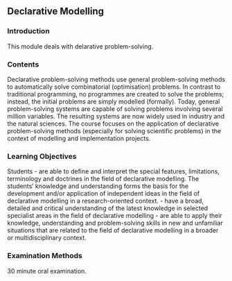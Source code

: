 ## Declarative Modelling

### Introduction

This module deals with delarative problem-solving.


### Contents

Declarative problem-solving methods use general problem-solving methods to automatically solve combinatorial (optimisation) problems. In contrast to traditional programming, no programmes are created to solve the problems; instead, the initial problems are simply modelled (formally). Today, general problem-solving systems are capable of solving problems involving several million variables. The resulting systems are now widely used in industry and the natural sciences. The course focuses on the application of declarative problem-solving methods (especially for solving scientific problems) in the context of modelling and implementation projects. 


### Learning Objectives

Students
- are able to define and interpret the special features, limitations, terminology and doctrines in the field of declarative modelling.  The students' knowledge and understanding forms the basis for the development and/or application of independent ideas in the field of declarative modelling in a research-oriented context.
- have a broad, detailed and critical understanding of the latest knowledge in selected specialist areas in the field of declarative modelling
- are able to apply their knowledge, understanding and problem-solving skills in new and unfamiliar situations that are related to the field of declarative modelling in a broader or multidisciplinary context.


### Examination Methods

30 minute oral examination.